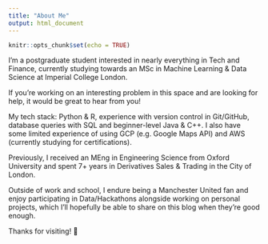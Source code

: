 ```yaml
---
title: "About Me"
output: html_document
---
```


```r
knitr::opts_chunk$set(echo = TRUE)
```

I'm a postgraduate student interested in nearly everything in Tech and Finance, currently studying towards an MSc in Machine Learning & Data Science at Imperial College London.

If you're working on an interesting problem in this space and are looking for help, it would be great to hear from you!

My tech stack: Python & R, experience with version control in Git/GitHub, database queries with SQL and beginner-level Java & C++. I also have some limited experience of using GCP (e.g. Google Maps API) and AWS (currently studying for certifications).

Previously, I received an MEng in Engineering Science from Oxford University and spent 7+ years in Derivatives Sales & Trading in the City of London.

Outside of work and school, I endure being a Manchester United fan and enjoy participating in Data/Hackathons alongside working on personal projects, which I'll hopefully be able to share on this blog when they're good enough.

Thanks for visiting! 🙌